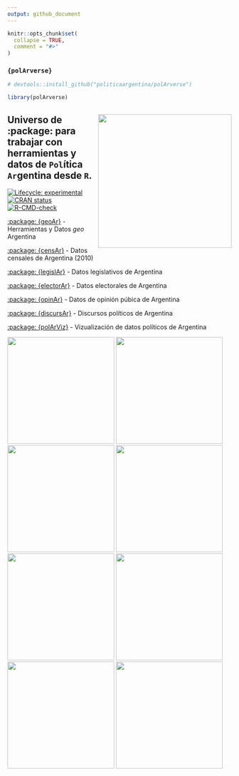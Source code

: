 ```yaml
---
output: github_document
---
```


<!-- README.md is generated from README.Rmd. Please edit that file -->

```r
knitr::opts_chunk$set(
  collapse = TRUE,
  comment = "#>"
)
```

### `{polArverse}`

```r

# devtools::install_github("politicaargentina/polArverse")

library(polArverse)


```

## <a><img src="man/figures/logo.png" align="right" width="300"/></a> Universo de :package: para trabajar con herramientas y datos de `Pol`ítica `Ar`gentina desde `R`.

<!-- badges: start -->

[![Lifecycle: experimental](https://img.shields.io/badge/lifecycle-experimental-orange.svg)](https://lifecycle.r-lib.org/articles/stages.html#experimental) [![CRAN status](https://www.r-pkg.org/badges/version/polArverse)](https://CRAN.R-project.org/package=opinAr) [![R-CMD-check](https://github.com/PoliticaArgentina/polArverse/workflows/R-CMD-check/badge.svg)](https://github.com/PoliticaArgentina/polArverse/actions)

<!-- badges: end -->

[:package: {geoAr}](https://github.com/PoliticaArgentina/geoAr) - Herramientas  y Datos *geo* Argentina

[:package: {censAr}](https://github.com/PoliticaArgentina/censAr) - Datos censales de Argentina (2010)

[:package: {legislAr}](https://github.com/PoliticaArgentina/legislAr) - Datos legislativos de Argentina

[:package: {electorAr}](https://github.com/PoliticaArgentina/electorAr) - Datos electorales de Argentina

[:package: {opinAr}](https://github.com/PoliticaArgentina/opinAr) - Datos de opinión púbica de Argentina

[:package: {discursAr}](https://github.com/PoliticaArgentina/discursAr) - Discursos políticos de Argentina

[:package: {polArViz}](https://github.com/PoliticaArgentina/polArViz) - Vizualización de datos políticos de Argentina

[<img src="https://github.com/politicaargentina/data_warehouse/raw/master/hex/geoAr.png?raw=true" width="240"/>](https://github.com/PoliticaArgentina/geoAr) [<img src="https://github.com/politicaargentina/data_warehouse/raw/master/hex/opinAr.PNG?raw=true" width="240"/>](https://github.com/PoliticaArgentina/opinAr) [<img src="https://github.com/politicaargentina/data_warehouse/raw/master/hex/legislAr.png?raw=true" width="240"/>](https://github.com/PoliticaArgentina/legislAr) [<img src="https://github.com/politicaargentina/data_warehouse/blob/master/hex/discursAr.png?raw=true" width="240"/>](https://github.com/PoliticaArgentina/discursAr) [<img src="https://github.com/politicaargentina/data_warehouse/blob/master/hex/electorAr.png?raw=true" width="240"/>](https://github.com/PoliticaArgentina/electorAr) [<img src="https://github.com/PoliticaArgentina/polar_bot/raw/master/hex/polArbot.png" width="240"/>](https://github.com/PoliticaArgentina/polar_bot) [<img src="https://github.com/PoliticaArgentina/data_warehouse/raw/master/hex/polAr10-10-10.png" width="240"/>](https://github.com/PoliticaArgentina/data_warehouse) [<img src="https://raw.githubusercontent.com/PoliticaArgentina/censAr/main/inst/img/censAr.png" width="240"/>](https://github.com/PoliticaArgentina/censAr) 
